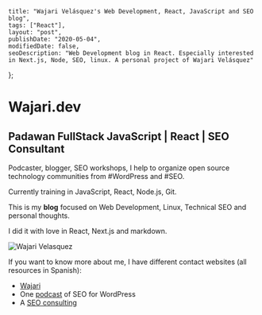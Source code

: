 
    title: "Wajari Velásquez's Web Development, React, JavaScript and SEO blog",
    tags: ["React"],
    layout: "post",
    publishDate: "2020-05-04",
    modifiedDate: false,
    seoDescription: "Web Development blog in React. Especially interested in Next.js, Node, SEO, linux. A personal project of Wajari Velásquez"
};

<NextSeo
      title="Wajari Velásquez's Web Development, React, JavaScript and SEO blog" 
      description= "Web Development blog in React. Especially interested in Next.js, Node, SEO, linux. A personal project of Wajari Velásquez"
      canonical="https://wajari.dev/"
      />

# Wajari.dev
## Padawan FullStack JavaScript | React | SEO Consultant 

Podcaster, blogger, SEO workshops, I help to organize open source technology communities from #WordPress and #SEO.

Currently training in JavaScript, React, Node.js, Git.

This is my **blog** focused on Web Development, Linux, Technical SEO and personal thoughts.

I did it with love in React, Next.js and markdown.

<img src={imageUrl} className="img-centered" alt="Wajari Velasquez" />

If you want to know more about me, I have different contact websites (all resources in Spanish):

- [Wajari](https://wajari.com)
- One [podcast](https://seoparawp.com) of SEO for WordPress
- A [SEO consulting](https://ku-seo.com)